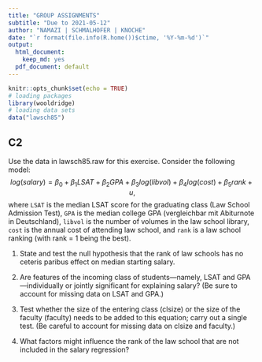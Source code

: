 ```yaml
---
title: "GROUP ASSIGNMENTS"
subtitle: "Due to 2021-05-12"
author: "NAMAZI | SCHMALHOFER | KNOCHE"
date: "`r format(file.info(R.home())$ctime, '%Y-%m-%d')`"
output:
  html_document:
    keep_md: yes
  pdf_document: default
---
```



```r
knitr::opts_chunk$set(echo = TRUE)
# loading packages
library(wooldridge)
# loading data sets 
data("lawsch85")
```

## C2

Use the data in lawsch85.raw for this exercise. Consider the following model:
$$log(salary) = \beta_{0} + \beta_{1} LSAT + \beta_{2} GPA + \beta_{3} log(libvol) + \beta_{4} log(cost) + \beta_{5} rank + u,$$
where `LSAT` is the median LSAT score for the graduating class (Law School Admission Test), `GPA` is the median college GPA (vergleichbar mit Abiturnote in Deutschland), `libvol` is the number of volumes in the law school library, `cost` is the annual cost of attending law school, and `rank` is a law school ranking (with rank = 1 being the best).

1. State and test the null hypothesis that the rank of law schools has no ceteris paribus
effect on median starting salary.  

2. Are features of the incoming class of students—namely, LSAT and GPA—individually or
jointly significant for explaining salary? (Be sure to account for missing data on LSAT
and GPA.)  

3. Test whether the size of the entering class (clsize) or the size of the faculty (faculty) needs
to be added to this equation; carry out a single test. (Be careful to account for missing
data on clsize and faculty.)  

4. What factors might influence the rank of the law school that are not included in the
salary regression?

